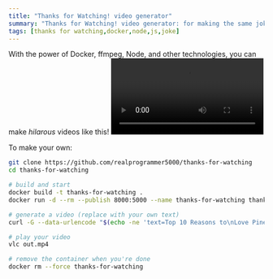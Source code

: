 ```yaml
---  
title: "Thanks for Watching! video generator"
summary: "Thanks for Watching! video generator: for making the same joke unlimited times!"
tags: [thanks for watching,docker,node,js,joke]
---
```


With the power of Docker, ffmpeg, Node, and other technologies, you can make *hilarous* videos like this!
<video controls src="/assets/thanks-for-watching.mp4"></video>

To make your own:
```bash
git clone https://github.com/realprogrammer5000/thanks-for-watching
cd thanks-for-watching

# build and start
docker build -t thanks-for-watching .
docker run -d --rm --publish 8000:5000 --name thanks-for-watching thanks-for-watching:latest

# generate a video (replace with your own text)
curl -G --data-urlencode "$(echo -ne 'text=Top 10 Reasons to\nLove Pineapple on Pizza')" http://localhost:8000/video --output out.mp4

# play your video
vlc out.mp4

# remove the container when you're done
docker rm --force thanks-for-watching
```
